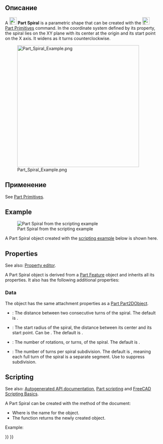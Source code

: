 <languages/>

{{Docnav/ru
|[[Part_Helix/ru|Спираль винтовая]]
|[[Part_Circle/ru|Окружность]]
|[[Part_Workbench/ru|Верстак Part]]
|IconL=Part_Helix.svg
|IconR=Part_Circle.svg
|IconC=Workbench_Part.svg
}}

<div class="mw-translate-fuzzy">
{{GuiCommand/ru
|Name=Part Spiral
|Name/ru=Плоская Cпираль
|MenuLocation=[[Part_Workbench/ru|Деталь]] → [[Part_Primitives/ru|Создать примитивы...]] → Спираль
|Workbenches=[[Part_Workbench/ru|Part(Деталь)]]
|Version=0.14
|SeeAlso=[[Part_CreatePrimitives/ru|Создать примитивы...]]
}}
</div>

==Описание==

A [[Image:Part_Spiral.svg|24px]] '''Part Spiral''' is a parametric shape that can be created with the [[Image:Part_Primitives.svg|24px]] [[Part_Primitives|Part Primitives]] command. In the coordinate system defined by its {{PropertyData|Placement}} property, the spiral lies on the XY plane with its center at the origin and its start point on the X axis. It widens as it turns counterclockwise.

[[Image:Part_Spiral_Example.png|400px]]

== Применение ==

See [[Part_Primitives#Usage|Part Primitives]].

== Example ==

[[Image:Part_Spiral_Scripting_Example.png|thumb|Part Spiral from the scripting example]]

A Part Spiral object created with the [[#Scripting|scripting example]] below is shown here.

== Properties ==

See also: [[Property_editor|Property editor]].

A Part Spiral object is derived from a [[Part_Feature|Part Feature]] object and inherits all its properties. It also has the following additional properties:

=== Data ===

{{TitleProperty|Attachment}}

The object has the same attachment properties as a [[Part_Part2DObject#Data|Part Part2DObject]].

{{TitleProperty|Spiral}}

* {{PropertyData|Growth|Length}}: The distance between two consecutive turns of the spiral. The default is {{Value|1mm}}.
* {{PropertyData|Radius|Length}}: The start radius of the spiral, the distance between its center and its start point. Can be {{Value|0mm}}. The default is {{Value|1mm}}.
* {{PropertyData|Rotations|QuantityConstraint}}: The number of rotations, or turns, of the spiral. The default is {{Value|2}}.
* {{PropertyData|Segment Length|QuantityConstraint}}: The number of turns per spiral subdivision. The default is {{Value|1}}, meaning each full turn of the spiral is a separate segment. Use {{Value|0}} to suppress subdivision.

== Scripting ==

See also: [https://freecad.github.io/SourceDoc/ Autogenerated API documentation], [[Part_scripting|Part scripting]] and [[FreeCAD_Scripting_Basics|FreeCAD Scripting Basics]].

A Part Spiral can be created with the {{Incode|addObject()}} method of the document:

{{Code|code=
spiral = FreeCAD.ActiveDocument.addObject("Part::Spiral", "mySpiral")
}}

* Where {{Incode|"mySpiral"}} is the name for the object.
* The function returns the newly created object.

Example:

{{Code|code=
import FreeCAD as App

doc = App.activeDocument()

spiral = doc.addObject("Part::Spiral", "mySpiral")
spiral.Growth = 2
spiral.Radius = 3
spiral.Rotations = 4
spiral.Placement = App.Placement(App.Vector(1, 2, 3), App.Rotation(75, 60, 30))

doc.recompute()
}}


{{Docnav/ru
|[[Part_Helix/ru|Спираль винтовая]]
|[[Part_Circle/ru|Окружность]]
|[[Part_Workbench/ru|Верстак Part]]
|IconL=Part_Helix.svg
|IconR=Part_Circle.svg
|IconC=Workbench_Part.svg
}}

{{Part_Tools_navi{{#translation:}}}}
{{Userdocnavi{{#translation:}}}}